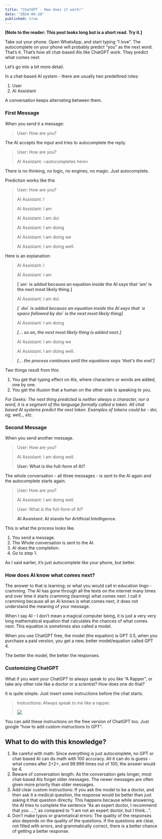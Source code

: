 ```yaml
---
title: "ChatGPT - How does it work!"
date: "2024-04-20"
published: true
---
```


**\[Note to the reader: This post looks long but is a short read. Try it.\]**

Take out your phone. Open WhatsApp, and start typing “I love”. The autocomplete on your phone will probably predict “you” as the next word. That’s it. That’s how all chat-based AIs like ChatGPT work. They predict what comes next.

Let’s go into a bit more detail.

In a chat-based AI system - there are usually two predefined roles:

1.  User
2.  AI Assistant

A conversation keeps alternating between them.

### First Message

When you send it a message:

> User: How are you?

The AI accepts the input and tries to autocomplete the reply.

> User: How are you?
>
> AI Assistant: &lt;autocompletes here&gt;

There is no thinking, no logic, no engines, no magic. Just autocomplete.

Prediction works like this

> User: How are you?
>
> AI Assistant: I
>
> AI Assistant: I am
>
> AI Assistant: I am doi
>
> AI Assistant: I am doing
>
> AI Assistant: I am doing we
>
> AI Assistant: I am doing well.

Here is an explanation:

> AI Assistant: I
>
> AI Assistant: I am
>
> **\[\`am\` is added because an equation inside the AI says that ‘am’ is the next most likely thing.\]**
>
> AI Assistant: I am doi
>
> _**\[\` doi\` is added because an equation inside the AI says that \`a space followed by doi\` is the next most likely thing\]**_
>
> AI Assistant: I am doing
>
> _**\[… so on, the next most likely thing is added next.\]**_
>
> AI Assistant: I am doing we
>
> AI Assistant: I am doing well.
>
> _**\[… the process continues until the equations says ‘that’s the end’\]**_

Two things result from this:

1.  You get that typing effect on AIs, where characters or words are added, one by one.
2.  You get the illusion that a human on the other side is speaking to you.

_For Geeks: The next thing predicted is neither always a character, nor a word, it is a segment of the language formally called a token. All chat based AI systems predict the next token. Examples of tokens could be - doi, ng, well,., etc._

### Second Message

When you send another message.

> User: How are you?
>
> AI Assistant: I am doing well.
>
> **User: What is the full-form of AI?**

The whole conversation - all three messages - is sent to the AI again and the autocomplete starts again.

> User: How are you?
>
> AI Assistant: I am doing well.
>
> User: What is the full-form of AI?
>
> **AI Assistant: AI stands for Artificial Intelligence.**

This is what the process looks like.

1.  You send a message.
2.  The Whole conversation is sent to the AI.
3.  AI does the completion.
4.  Go to step 1.

As I said earlier, it’s just autocomplete like your phone, but better.

### How does AI know what comes next?

The answer to that is learning; or what you would call in education lingo - cramming. The AI has gone through all the texts on the internet many times and over time it starts cramming (learning) what comes next. I call it cramming because all an AI knows is what comes next, it does not understand the meaning of your message.

When I say AI - I don’t mean a magical computer being, it is just a very very long mathematical equation that calculates the chances of what comes next. This equation is sometimes also called a model.

When you use ChatGPT free, the model (the equation) is GPT 3.5, when you purchase a paid version, you get a new, better model/equation called GPT 4.

The better the model, the better the responses.

### Customizing ChatGPT

What if you want your ChatGPT to always speak to you like “A Rapper”, or take any other role like a doctor or a scientist? How does one do that?

It is quite simple. Just insert some instructions before the chat starts.

> Instructions: Always speak to me like a rapper.
>
> ![](https://substackcdn.com/image/fetch/f_auto,q_auto:good,fl_progressive:steep/https%3A%2F%2Fsubstack-post-media.s3.amazonaws.com%2Fpublic%2Fimages%2F4e0722ca-b815-401e-8e6f-74b9b6ec09c5_498x710.png)

You can add these instructions on the free version of ChatGPT too. Just google “how to add custom instructions to GPT”.

## What to do with this knowledge?

1.  Be careful with math: Since everything is just autocomplete, no GPT or chat-based AI can do math with 100 accuracy. All it can do is guess - what comes after 2+2=, and 99.999 times out of 100, the answer would be 4.
2.  Beware of conversation length: As the conversation gets longer, most chat-based AIs forget older messages. The newer messages are often given more priority than older messages.
3.  Add clear custom instructions: If you ask the model to be a doctor, and then ask it a medical question, the response would be better than just asking it that question directly. This happens because while answering, the AI tries to complete the sentence “As an expert doctor, I recommend that you ….”, as compared to “I am not an expert doctor, but I think…”.
4.  Don’t make typos or grammatical errors: The quality of the responses also depends on the quality of the questions. If the questions are clear, not filled with errors, and grammatically correct, there is a better chance of getting a better response.
